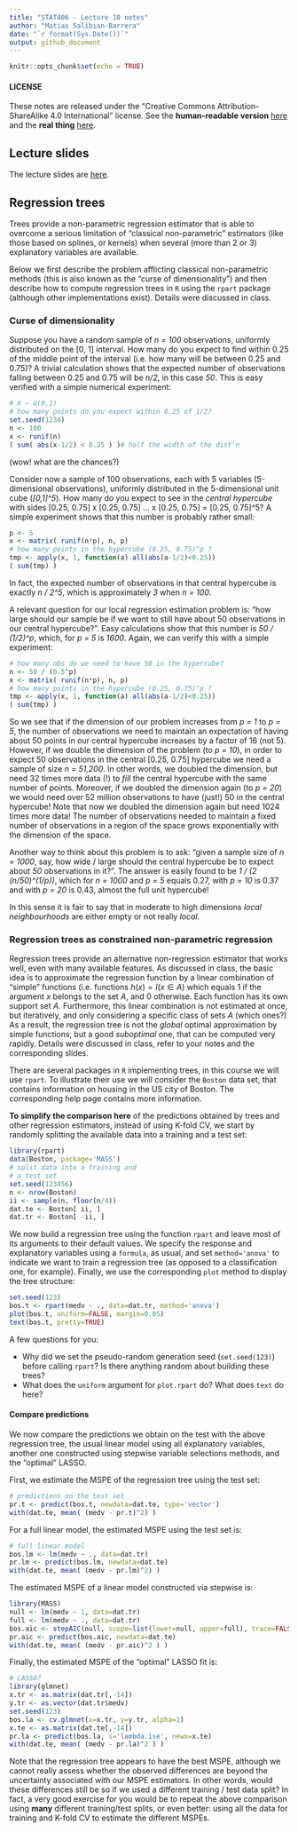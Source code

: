 ```yaml
---
title: "STAT406 - Lecture 10 notes"
author: "Matias Salibian-Barrera"
date: "`r format(Sys.Date())`"
output: github_document
---
```


```r
knitr::opts_chunk$set(echo = TRUE)
```

#### LICENSE
These notes are released under the 
"Creative Commons Attribution-ShareAlike 4.0 International" license. 
See the **human-readable version** [here](https://creativecommons.org/licenses/by-sa/4.0/)
and the **real thing** [here](https://creativecommons.org/licenses/by-sa/4.0/legalcode). 

## Lecture slides

The lecture slides are [here](STAT406-17-lecture-10.pdf).

## Regression trees 

Trees provide a non-parametric regression estimator that is
able to overcome a serious limitation of "classical non-parametric"
estimators (like those based on splines, or kernels) 
when several (more than 2 or 3) explanatory variables are
available. 

Below we first describe the problem afflicting classical 
non-parametric methods (this is also known as the "curse of dimensionality")
and then describe how to compute regression trees in `R` using the
`rpart` package (although other implementations exist). 
Details were discussed in class. 

### Curse of dimensionality

Suppose  you have a random sample of *n = 100* observations,
uniformly distributed on the [0, 1] interval. How many do you 
expect to find within 0.25 of the middle point of the
interval (i.e. how many will be between 0.25 and 0.75)?
A trivial calculation shows that the expected number of
observations falling between 0.25 and 0.75 will be *n/2*,
in this case *50*. This is easy verified with a simple
numerical experiment:
```r
# X ~ U(0,1)
# how many points do you expect within 0.25 of 1/2?
set.seed(1234)
n <- 100
x <- runif(n)
( sum( abs(x-1/2) < 0.25 ) )# half the width of the dist'n
```
(wow! what are the chances?)

Consider now a sample of 100 observations, each with 
5 variables (5-dimensional observations), 
uniformly distributed in the 5-dimensional unit cube 
(*[0,1]^5*). How many do you expect to see in the
*central hypercube* with sides [0.25, 0.75] x [0.25, 0.75] ... 
x [0.25, 0.75] = [0.25, 0.75]^5? A simple experiment shows
that this number is probably rather small:
```r
p <- 5
x <- matrix( runif(n*p), n, p)
# how many points in the hypercube (0.25, 0.75)^p ?
tmp <- apply(x, 1, function(a) all(abs(a-1/2)<0.25))
( sum(tmp) )
```
In fact, the expected number of observations 
in that central hypercube is exactly *n / 2^5*, 
which is approximately *3* when *n = 100*. 

A relevant question for our local regression estimation
problem is: "how large should our sample be if we want
to still have about 50 observations in our central hypercube?". 
Easy calculations show that this number is *50 / (1/2)^p*,
which, for *p = 5* is *1600*. Again, we can verify
this with a simple experiment:
```r
# how many obs do we need to have 50 in the hypercube?
n <- 50 / (0.5^p)
x <- matrix( runif(n*p), n, p)
# how many points in the hypercube (0.25, 0.75)^p ?
tmp <- apply(x, 1, function(a) all(abs(a-1/2)<0.25))
( sum(tmp) )
```
So we see that if the dimension of our problem increases 
from *p = 1* to *p = 5*, the number of observations we 
need to maintain an expectation of having about 50 points
in our central hypercube increases by a factor of 16 (not 5).
However, if we  double the dimension of the problem (to *p = 10*), in order to expect
50 observations in the central [0.25, 0.75] hypercube
we need a sample of size *n = 51,200*. In other words, we
doubled the dimension, but need 32 times more data (!)
to *fill* the central hypercube with the same number of points. 
Moreover, if we doubled the dimension again (to *p = 20*) we would need over 
52 million observations to have (just!) 50 in the central hypercube! 
Note that now we doubled the
dimension again but need 1024 times more data! The number of
observations needed to maintain a fixed number of observations
in a region of the space grows exponentially with the 
dimension of the space. 

Another way to think about this problem is to 
ask: "given a sample size of *n = 1000*, say, how wide / large
should the central hypercube be to expect 
about *50* observations in it?". The answer is
easily found to be *1 / (2 (n/50)^(1/p))*, which for 
*n = 1000* and *p = 5* equals 0.27, with 
*p = 10* is 0.37 and with *p = 20* is 
0.43, almost the full unit hypercube!

In this sense it is fair to say that in moderate to high dimensions
*local neighbourhoods* are either empty or not really *local*.

<!-- ```{r curse.3, fig.width=5, fig.height=5, message=FALSE, warning=FALSE} -->
<!-- # how wide should the hypercube be to get 50 neighbours -->
<!-- # with sample of 1000 points? -->
<!-- n <- 1000 -->
<!-- p <- 20 -->
<!-- ( h <- 1 / ((n / 50)^(1/p) * 2) ) -->
<!-- # the sides of the "central hypercube" should be: -->
<!-- ( c(0.50 - h, 0.50 + h) ) -->
<!-- # verify it with a single sample: -->
<!-- x <- matrix( runif(n*p), n, p) -->
<!-- # how many points in the hypercube (0.25, 0.75)^p ? -->
<!-- tmp <- apply(x, 1, h=h, function(a,h) all(abs(a-1/2)<h)) -->
<!-- ( sum(tmp) ) -->
<!-- ``` -->

### Regression trees as constrained non-parametric regression

Regression trees provide an alternative non-regression
estimator that works well, even with many available features. 
As discussed in class, the basic idea is to approximate the
regression function by a linear combination of "simple" 
functions (i.e. functions $h(x) = I( x \in A )$ which equals
1 if the argument *x* belongs to the set *A*, and 0 otherwise. 
Each function has its own support set *A*. Furthermore, 
this linear combination is not estimated at once, but
iteratively, and only considering a specific class of
sets *A* (which ones?) As a result, the regression tree
is not the *global* optimal approximation by simple functions, 
but a good *suboptimal* one, that can be computed very rapidly.
Details were discussed in class, refer to your notes and
the corresponding slides.

There are several packages in `R` implementing trees,
in this course we will use `rpart`. To illustrate their
use we will consider the `Boston` data set, that contains
information on housing in the US city of Boston. The 
corresponding help page contains more information. 

**To simplify the comparison here** of the predictions obtained
by trees and other regression estimators, instead of using
K-fold CV, we start by randomly splitting the 
available data into a training and a test set:
```r
library(rpart)
data(Boston, package='MASS')
# split data into a training and
# a test set
set.seed(123456) 
n <- nrow(Boston)
ii <- sample(n, floor(n/4))
dat.te <- Boston[ ii, ]
dat.tr <- Boston[ -ii, ]
```

We now build a regression tree using the function `rpart` and leave most of 
its arguments to their
default values. We specify the response and explanatory variables using
a `formula`, as usual, and set  `method='anova'` to indicate we
want to train a regression tree (as opposed to a classification one, for example).
Finally, we use the corresponding `plot` method to display the tree
structure:

<!-- # ```{r tree2, fig.width=6, fig.height=6, message=FALSE, warning=FALSE} -->
<!-- # set.seed(123) -->
<!-- # bos.t <- rpart(medv ~ ., data=dat.tr, method='anova') -->
<!-- # plot(bos.t, uniform=TRUE, margin=0.05) -->
<!-- # text(bos.t, pretty=TRUE) -->
<!-- # ``` -->
<!-- Another plot? -->
```r
set.seed(123)
bos.t <- rpart(medv ~ ., data=dat.tr, method='anova')
plot(bos.t, uniform=FALSE, margin=0.05)
text(bos.t, pretty=TRUE)
```

A few questions for you:

* Why did we set the pseudo-random generation seed (`set.seed(123)`) 
before calling `rpart`? Is there anything random about building these trees?
* What does the `uniform` argument for `plot.rpart` do? What does `text` do here? 

#### Compare predictions 

We now compare the predictions we obtain on the test with the 
above regression tree, the usual linear model using all
explanatory variables, another one constructed using stepwise
variable selections methods, and the "optimal" LASSO. 

First, we estimate the MSPE of the regression tree using the test set:
```r
# predictions on the test set
pr.t <- predict(bos.t, newdata=dat.te, type='vector')
with(dat.te, mean( (medv - pr.t)^2) )
```
For a full linear model, the estimated MSPE using the test set is:
```r
# full linear model
bos.lm <- lm(medv ~ ., data=dat.tr)
pr.lm <- predict(bos.lm, newdata=dat.te)
with(dat.te, mean( (medv - pr.lm)^2) )
```
The estimated MSPE of a linear model constructed via stepwise is:
```r
library(MASS)
null <- lm(medv ~ 1, data=dat.tr)
full <- lm(medv ~ ., data=dat.tr)
bos.aic <- stepAIC(null, scope=list(lower=null, upper=full), trace=FALSE)
pr.aic <- predict(bos.aic, newdata=dat.te)
with(dat.te, mean( (medv - pr.aic)^2 ) )
```
Finally, the estimated MSPE of the "optimal" LASSO fit is:
```r
# LASSO?
library(glmnet)
x.tr <- as.matrix(dat.tr[,-14])
y.tr <- as.vector(dat.tr$medv)
set.seed(123)
bos.la <- cv.glmnet(x=x.tr, y=y.tr, alpha=1)
x.te <- as.matrix(dat.te[,-14])
pr.la <- predict(bos.la, s='lambda.1se', newx=x.te)
with(dat.te, mean( (medv - pr.la)^2 ) )
```

Note that the regression tree appears to have the best MSPE, although
we cannot really assess whether the observed differences are beyond
the uncertainty associated with our MSPE estimators. In other words,
would these differences still be so if we used a different 
training / test data split? In fact, a very good exercise for you 
would be to repeat the above comparison using **many**
different training/test splits, or even better: using all the data for
training and K-fold CV to estimate the different MSPEs. 


<!-- Sanity check: -->
<!-- ```{r prune7, fig.width=6, fig.height=6, message=FALSE, warning=FALSE} -->
<!-- pr.t4 <- predict(bos.t4, newdata=dat.te, type='vector') -->
<!-- with(dat.te, mean((medv - pr.t4)^2) ) -->
<!-- # same tree, really -->
<!-- with(dat.te, mean((medv - pr.t)^2) ) -->
<!-- ``` -->

